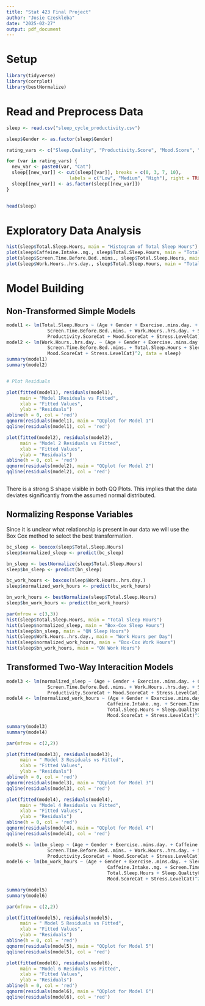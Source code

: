 ---
title: "Stat 423 Final Project"
author: "Josie Czeskleba"
date: "2025-02-27"
output: pdf_document
---

# Setup
```{r setup}
library(tidyverse)
library(corrplot)
library(bestNormalize)
```



# Read and Preprocess Data
```{r read data}

sleep <- read.csv("sleep_cycle_productivity.csv")

sleep$Gender <- as.factor(sleep$Gender)

rating_vars <- c("Sleep.Quality", "Productivity.Score", "Mood.Score", "Stress.Level")

for (var in rating_vars) {
  new_var <- paste0(var, "Cat")
  sleep[[new_var]] <- cut(sleep[[var]], breaks = c(0, 3, 7, 10),
                       labels = c("Low", "Medium", "High"), right = TRUE)
  sleep[[new_var]] <- as.factor(sleep[[new_var]])
}


head(sleep)
```

# Exploratory Data Analysis
```{r eda}
hist(sleep$Total.Sleep.Hours, main = "Histogram of Total Sleep Hours")
plot(sleep$Caffeine.Intake..mg., sleep$Total.Sleep.Hours, main = "Total Sleep Hours vs Caffeine Intake")
plot(sleep$Screen.Time.Before.Bed..mins., sleep$Total.Sleep.Hours, main = "Total Sleep Hours vs Screen Time")
plot(sleep$Work.Hours..hrs.day., sleep$Total.Sleep.Hours, main = "Total Sleep Hours vs Total Work Hours")
```

# Model Building

## Non-Transformed Simple Models
```{r simple models}
model1 <- lm(Total.Sleep.Hours ~ (Age + Gender + Exercise..mins.day. + Caffeine.Intake..mg. +
               Screen.Time.Before.Bed..mins. + Work.Hours..hrs.day. + Sleep.QualityCat + 
               Productivity.ScoreCat + Mood.ScoreCat + Stress.LevelCat)^2, data = sleep)
model2 <- lm(Work.Hours..hrs.day. ~ (Age + Gender + Exercise..mins.day. + Caffeine.Intake..mg. +
               Screen.Time.Before.Bed..mins. + Total.Sleep.Hours + Sleep.QualityCat + Productivity.ScoreCat +
               Mood.ScoreCat + Stress.LevelCat)^2, data = sleep)
summary(model1)
summary(model2)


# Plot Residuals 

plot(fitted(model1), residuals(model1), 
     main = "Model 1Residuals vs Fitted", 
     xlab = "Fitted Values", 
     ylab = "Residuals") 
abline(h = 0, col = 'red')
qqnorm(residuals(model1), main = "QQplot for Model 1")
qqline(residuals(model1), col = 'red')

plot(fitted(model2), residuals(model2), 
     main = "Model 2 Residuals vs Fitted", 
     xlab = "Fitted Values", 
     ylab = "Residuals") 
abline(h = 0, col = 'red')
qqnorm(residuals(model2), main = "QQplot for Model 2")
qqline(residuals(model2), col = 'red')



```
There is a strong S shape visible in both QQ Plots. This implies that the data deviates significantly from the assumed normal distributed. 

## Normalizing Response Variables 
Since it is unclear what relationship is present in our data we will use the Box Cox method to select the best transformation. 

```{r boxcox + quantile normalization}
bc_sleep <- boxcox(sleep$Total.Sleep.Hours)
sleep$normalized_sleep <- predict(bc_sleep)

bn_sleep <- bestNormalize(sleep$Total.Sleep.Hours)
sleep$bn_sleep <- predict(bn_sleep)

bc_work_hours <- boxcox(sleep$Work.Hours..hrs.day.)
sleep$normalized_work_hours <- predict(bc_work_hours)

bn_work_hours <- bestNormalize(sleep$Total.Sleep.Hours)
sleep$bn_work_hours <- predict(bn_work_hours)

par(mfrow = c(3,3))
hist(sleep$Total.Sleep.Hours, main = "Total Sleep Hours")
hist(sleep$normalized_sleep, main = "Box-Cox Sleep Hours")
hist(sleep$bn_sleep, main = "QN Sleep Hours")
hist(sleep$Work.Hours..hrs.day., main = "Work Hours per Day")
hist(sleep$normalized_work_hours, main = "Box-Cox Work Hours")
hist(sleep$bn_work_hours, main = "QN Work Hours")

```


## Transformed Two-Way Interacition Models
```{r boxcox model}
model3 <- lm(normalized_sleep ~ (Age + Gender + Exercise..mins.day. + Caffeine.Intake..mg. +
               Screen.Time.Before.Bed..mins. + Work.Hours..hrs.day. + Sleep.QualityCat + 
               Productivity.ScoreCat + Mood.ScoreCat + Stress.LevelCat)^2, data = sleep)
model4 <- lm(normalized_work_hours ~ (Age + Gender + Exercise..mins.day. +
                                     Caffeine.Intake..mg. + Screen.Time.Before.Bed..mins. +
                                     Total.Sleep.Hours + Sleep.QualityCat + Productivity.ScoreCat +
                                     Mood.ScoreCat + Stress.LevelCat)^2, data = sleep)

summary(model3)
summary(model4)

par(mfrow = c(2,2))

plot(fitted(model3), residuals(model3), 
     main = " Model 3 Residuals vs Fitted", 
     xlab = "Fitted Values", 
     ylab = "Residuals") 
abline(h = 0, col = 'red')
qqnorm(residuals(model3), main = "QQplot for Model 3")
qqline(residuals(model3), col = 'red')

plot(fitted(model4), residuals(model4), 
     main = "Model 4 Residuals vs Fitted", 
     xlab = "Fitted Values", 
     ylab = "Residuals") 
abline(h = 0, col = 'red')
qqnorm(residuals(model4), main = "QQplot for Model 4")
qqline(residuals(model4), col = 'red')
```

```{r quantile normalized model}

model5 <- lm(bn_sleep ~ (Age + Gender + Exercise..mins.day. + Caffeine.Intake..mg. +
               Screen.Time.Before.Bed..mins. + Work.Hours..hrs.day. + Sleep.QualityCat + 
               Productivity.ScoreCat + Mood.ScoreCat + Stress.LevelCat)^2, data = sleep)
model6 <- lm(bn_work_hours ~ (Age + Gender + Exercise..mins.day. + Sleep.Start.Time +
                                     Caffeine.Intake..mg. + Screen.Time.Before.Bed..mins. +
                                     Total.Sleep.Hours + Sleep.QualityCat + Productivity.ScoreCat +
                                     Mood.ScoreCat + Stress.LevelCat)^2, data = sleep)

summary(model5)
summary(model6)

par(mfrow = c(2,2))

plot(fitted(model5), residuals(model5), 
     main = " Model 5 Residuals vs Fitted", 
     xlab = "Fitted Values", 
     ylab = "Residuals") 
abline(h = 0, col = 'red')
qqnorm(residuals(model5), main = "QQplot for Model 5")
qqline(residuals(model5), col = 'red')

plot(fitted(model6), residuals(model6), 
     main = "Model 6 Residuals vs Fitted", 
     xlab = "Fitted Values", 
     ylab = "Residuals") 
abline(h = 0, col = 'red')
qqnorm(residuals(model6), main = "QQplot for Model 6")
qqline(residuals(model6), col = 'red')
```





